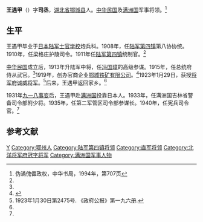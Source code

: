 '''王遇甲'''（{{bd|1882年||？|catIdx=W}}）字'''司丞'''，[[湖北省|湖北省]][[鄂城县|鄂城县]]人。[[中华民国|中华民国]]及[[满洲国|满洲国]]军事将领。<ref name=wmkl>伪滿傀儡政权，中华书局，1994年，第707页</ref>

==生平==
王遇甲毕业于[[日本陆军士官学校|日本陆军士官学校]]炮兵科。1908年，任[[陆军第四镇|陆军第四镇]]第八协协统。1910年，任梁格庄护陵司令。1911年任[[陆军第四镇|陆军第四镇]]统制官。<ref name=wmkl/>

[[中华民国|中华民国]]成立后，1913年升陆军中将，任[[冯国璋|冯国璋]]的高级参谋。1915年，任总统府侍从武官。<ref name=wmkl/>1919年，创办官商企业[[鄂城铁矿有限公司|鄂城铁矿有限公司]]。<ref>{{Cite web |url=http://big5.huaxia.com/hb-tw/jlhz/whcsq/ls/2009/08/1544179.html |title=鄂州歷史沿革，華夏經緯網，2009-08-24 |access-date=2012-12-19 |archive-date=2020-04-03 |archive-url=https://web.archive.org/web/20200403204420/http://big5.huaxia.com/hb-tw/jlhz/whcsq/ls/2009/08/1544179.html |dead-url=no }}</ref>1923年1月29日，获授[[北洋将军府|将军府]][[北洋政府将军府将军列表|诚威将军]]。<ref>1923年1月30日第2475号. 《政府公报》第一九六册.</ref>后来，王遇甲返回家乡。<ref name=wmkl/>

1931年[[九一八事变|九一八事变]]后，王遇甲赴[[满洲国|满洲国]]投靠日本人。1933年，任满洲国吉林省警备司令部附少将。1935年，任第二军管区司令部参谋长。1940年，任宪兵司令官。<ref name=wmkl/>

==参考文献==
<div class="references-small">
<references />
</div>

{{DEFAULTSORT:Wang王}}
[[Category:王姓|Y]]
[[Category:鄂州人|Category:鄂州人]]
[[Category:陆军第四镇将领|Category:陆军第四镇将领]]
[[Category:直军将领|Category:直军将领]]
[[Category:北洋将军府冠字将军|Category:北洋将军府冠字将军]]
[[Category:满洲国军事人物|Category:满洲国军事人物]]